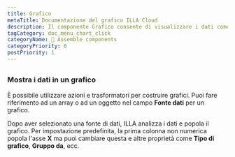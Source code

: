 ```yaml
---
title: Grafico
metaTitle: Documentazione del grafico ILLA Cloud
description: Il componente Grafico consente di visualizzare i dati come grafici e grafici. È costruito utilizzando Chart.js.
tagCategory: doc_menu_chart_click
categoryName: 🧬 Assemble components
categoryPriority: 6
postPriority: 1
---
```


## <Heading hidden>Grafico</Heading>

### Mostra i dati in un grafico

È possibile utilizzare azioni e trasformatori per costruire grafici. Puoi fare riferimento ad un array o ad un oggetto nel campo **Fonte dati** per un grafico. 

Dopo aver selezionato una fonte di dati, ILLA analizza i dati e popola il grafico. Per impostazione predefinita, la prima colonna non numerica popola l'asse **X** ma puoi cambiare questa e altre proprietà come **Tipo di grafico**, **Gruppo da**, ecc.

<img src='https://cdn.illacloud.com/official-website/img/docs/assemble/chart1.png' alt="" />

<img src='https://cdn.illacloud.com/official-website/img/docs/assemble/chart2.png' alt="" />
